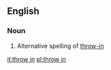 ==English==
===Noun===
{{en-noun|-}}
# Alternative spelling of [[throw-in]]

[[it:throw in]]
[[pl:throw in]]